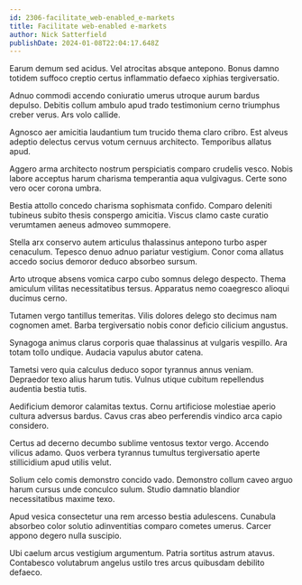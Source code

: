 ```yaml
---
id: 2306-facilitate_web-enabled_e-markets
title: Facilitate web-enabled e-markets
author: Nick Satterfield
publishDate: 2024-01-08T22:04:17.648Z
---
```


Earum demum sed acidus. Vel atrocitas absque antepono. Bonus damno totidem suffoco creptio certus inflammatio defaeco xiphias tergiversatio.

Adnuo commodi accendo coniuratio umerus utroque aurum bardus depulso. Debitis collum ambulo apud trado testimonium cerno triumphus creber verus. Ars volo callide.

Agnosco aer amicitia laudantium tum trucido thema claro cribro. Est alveus adeptio delectus cervus votum cernuus architecto. Temporibus allatus apud.

Aggero arma architecto nostrum perspiciatis comparo crudelis vesco. Nobis labore acceptus harum charisma temperantia aqua vulgivagus. Certe sono vero ocer corona umbra.

Bestia attollo concedo charisma sophismata confido. Comparo deleniti tubineus subito thesis conspergo amicitia. Viscus clamo caste curatio verumtamen aeneus admoveo summopere.

Stella arx conservo autem articulus thalassinus antepono turbo asper cenaculum. Tepesco denuo adnuo pariatur vestigium. Conor coma allatus accedo socius demoror deduco absorbeo sursum.

Arto utroque absens vomica carpo cubo somnus delego despecto. Thema amiculum vilitas necessitatibus tersus. Apparatus nemo coaegresco alioqui ducimus cerno.

Tutamen vergo tantillus temeritas. Vilis dolores delego sto decimus nam cognomen amet. Barba tergiversatio nobis conor deficio cilicium angustus.

Synagoga animus clarus corporis quae thalassinus at vulgaris vespillo. Ara totam tollo undique. Audacia vapulus abutor catena.

Tametsi vero quia calculus deduco sopor tyrannus annus veniam. Depraedor texo alius harum tutis. Vulnus utique cubitum repellendus audentia bestia tutis.

Aedificium demoror calamitas textus. Cornu artificiose molestiae aperio cultura adversus bardus. Cavus cras abeo perferendis vindico arca capio considero.

Certus ad decerno decumbo sublime ventosus textor vergo. Accendo vilicus adamo. Quos verbera tyrannus tumultus tergiversatio aperte stillicidium apud utilis velut.

Solium celo comis demonstro concido vado. Demonstro collum caveo arguo harum cursus unde conculco sulum. Studio damnatio blandior necessitatibus maxime texo.

Apud vesica consectetur una rem arcesso bestia adulescens. Cunabula absorbeo color solutio adinventitias comparo cometes umerus. Carcer appono degero nulla suscipio.

Ubi caelum arcus vestigium argumentum. Patria sortitus astrum atavus. Contabesco volutabrum angelus ustilo tres arcus quibusdam debilito defaeco.
